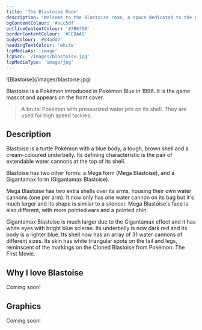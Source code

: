 ```yaml
---
title: 'The Blastoise Room'
description: 'Welcome to the Blastoise room, a space dedicated to the greatest tortoise in the world.'
bgContentColour: '#acc5df'
outlineContentColour: '#7B675B'
borderContentColour: '#CCBAA1'
bodyColour: '#84add7'
headingTextColour: 'white'
lcpMediaAs: 'image'
lcpSrc: '/images/blastoise.jpg'
lcpMediaType: 'image/jpg'
---
```


<div class="img-center">![Blastoise](/images/blastoise.jpg)</div>

Blastoise is a Pokémon introduced in Pokémon Blue in 1996. It is the game mascot and appears on the front cover.

> A brutal Pokémon with pressurized water jets on its shell. They are used for high speed tackles.

## Description

Blastoise is a turtle Pokémon with a blue body, a tough, brown shell and a cream-coloured underbelly. Its defining characteristic is the pair of extendable water cannons at the top of its shell.

Blastoise has two other forms: a Mega form (Mega Blastoise), and a Gigantamax form (Gigantamax Blastoise).

Mega Blastoise has two extra shells over its arms, housing their own water cannons (one per arm). It now only has one water cannon on its bag but it's much larger and its shape is similar to a silencer. Mega Blastoise's face is also different, with more pointed ears and a pointed chin.

Gigantamax Blastoise is much larger due to the Gigantamax effect and it has white eyes with bright blue sclerae. Its underbelly is now dark red and its body is a lighter blue. Its shell now has an array of 31 water cannons of different sizes. Its skin has white triangular spots on the tail and legs, reminscent of the markings on the Cloned Blastoise from Pokémon: The First Movie.

## Why I love Blastoise

Coming soon!

## Graphics

Coming soon!